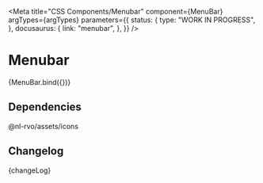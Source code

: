 
<Meta
  title="CSS Components/Menubar"
  component={MenuBar}
  argTypes={argTypes}
  parameters={{
    status: {
      type: "WORK IN PROGRESS",
    },
    docusaurus: {
      link: "menubar",
    },
  }}
/>

# Menubar

<Canvas>
  <Story name="Menubar" args={defaultArgs}>
    {MenuBar.bind({})}
  </Story>
</Canvas>

<ArgsTable story="Menubar" />

## Dependencies

@nl-rvo/assets/icons

## Changelog

<Description>{changeLog}</Description>
